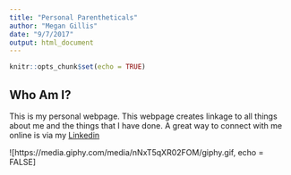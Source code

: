 ```yaml
---
title: "Personal Parentheticals"
author: "Megan Gillis"
date: "9/7/2017"
output: html_document
---
```


```r
knitr::opts_chunk$set(echo = TRUE)
```

## Who Am I?

This is my personal webpage. This webpage creates linkage to all things about me and the things that I have done. A great way to connect with me online is via my [Linkedin](linkedin.com/in/meganegillis)

![https://media.giphy.com/media/nNxT5qXR02FOM/giphy.gif, echo = FALSE]